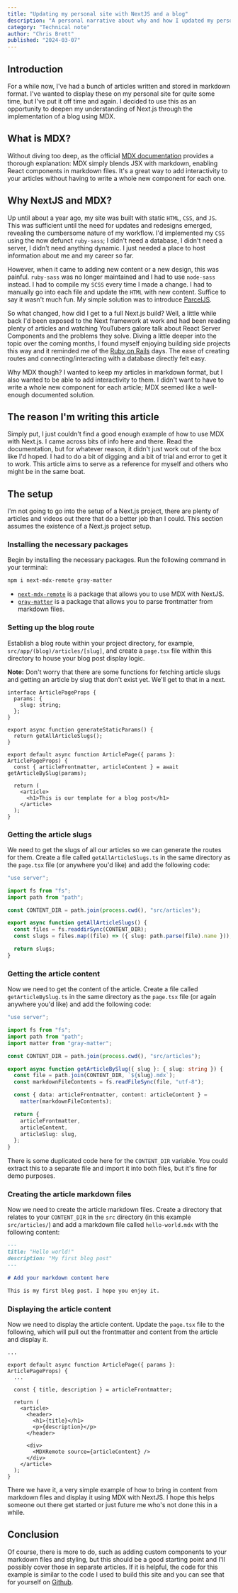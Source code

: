 ```yaml
---
title: "Updating my personal site with NextJS and a blog"
description: "A personal narrative about why and how I updated my personal site with NextJS and MDX. It's meant as a reference for myself and others."
category: "Technical note"
author: "Chris Brett"
published: "2024-03-07"
---
```


## Introduction

For a while now, I've had a bunch of articles written and stored in markdown format. I've wanted to display these on my personal site for quite some time, but I've put it off time and again. I decided to use this as an opportunity to deepen my understanding of Next.js through the implementation of a blog using MDX.

## What is MDX?

Without diving too deep, as the official [MDX documentation](https://mdxjs.com/docs/) provides a thorough explanation: MDX simply blends JSX with markdown, enabling React components in markdown files. It's a great way to add interactivity to your articles without having to write a whole new component for each one.

## Why NextJS and MDX?

Up until about a year ago, my site was built with static `HTML`, `CSS`, and `JS`. This was sufficient until the need for updates and redesigns emerged, revealing the cumbersome nature of my workflow. I'd implemented my `CSS` using the now defunct `ruby-sass`; I didn't need a database, I didn't need a server, I didn't need anything dynamic. I just needed a place to host information about me and my career so far.

However, when it came to adding new content or a new design, this was painful. `ruby-sass` was no longer maintained and I had to use `node-sass` instead. I had to compile my `SCSS` every time I made a change. I had to manually go into each file and update the `HTML` with new content. Suffice to say it wasn't much fun. My simple solution was to introduce [ParcelJS](https://parceljs.org/).

So what changed, how did I get to a full Next.js build? Well, a little while back I'd been exposed to the Next framework at work and had been reading plenty of articles and watching YouTubers galore talk about React Server Components and the problems they solve. Diving a little deeper into the topic over the coming months, I found myself enjoying building side projects this way and it reminded me of the [Ruby on Rails](https://rubyonrails.org/) days. The ease of creating routes and connecting/interacting with a database directly felt easy.

Why MDX though? I wanted to keep my articles in markdown format, but I also wanted to be able to add interactivity to them. I didn't want to have to write a whole new component for each article; MDX seemed like a well-enough documented solution.

## The reason I'm writing this article

Simply put, I just couldn't find a good enough example of how to use MDX with Next.js. I came across bits of info here and there. Read the documentation, but for whatever reason, it didn't just work out of the box like I'd hoped. I had to do a bit of digging and a bit of trial and error to get it to work. This article aims to serve as a reference for myself and others who might be in the same boat.

## The setup

I'm not going to go into the setup of a Next.js project, there are plenty of articles and videos out there that do a better job than I could. This section assumes the existence of a Next.js project setup.

### Installing the necessary packages

Begin by installing the necessary packages. Run the following command in your terminal:

```bash
npm i next-mdx-remote gray-matter
```

- [`next-mdx-remote`]() is a package that allows you to use MDX with NextJS.
- [`gray-matter`]() is a package that allows you to parse frontmatter from markdown files.

### Setting up the blog route

Establish a blog route within your project directory, for example, `src/app/(blog)/articles/[slug]`, and create a `page.tsx` file within this directory to house your blog post display logic.

**Note:** Don't worry that there are some functions for fetching article slugs and getting an article by slug that don't exist yet. We'll get to that in a next.

```tsx
interface ArticlePageProps {
  params: {
    slug: string;
  };
}

export async function generateStaticParams() {
  return getAllArticleSlugs();
}

export default async function ArticlePage({ params }: ArticlePageProps) {
  const { articleFrontmatter, articleContent } = await getArticleBySlug(params);

  return (
    <article>
      <h1>This is our template for a blog post</h1>
    </article>
  );
}
```

### Getting the article slugs

We need to get the slugs of all our articles so we can generate the routes for them. Create a file called `getAllArticleSlugs.ts` in the same directory as the `page.tsx` file (or anywhere you'd like) and add the following code:

```ts
"use server";

import fs from "fs";
import path from "path";

const CONTENT_DIR = path.join(process.cwd(), "src/articles");

export async function getAllArticleSlugs() {
  const files = fs.readdirSync(CONTENT_DIR);
  const slugs = files.map((file) => ({ slug: path.parse(file).name }));

  return slugs;
}
```

### Getting the article content

Now we need to get the content of the article. Create a file called `getArticleBySlug.ts` in the same directory as the `page.tsx` file (or again anywhere you'd like) and add the following code:

```ts
"use server";

import fs from "fs";
import path from "path";
import matter from "gray-matter";

const CONTENT_DIR = path.join(process.cwd(), "src/articles");

export async function getArticleBySlug({ slug }: { slug: string }) {
  const file = path.join(CONTENT_DIR, `${slug}.mdx`);
  const markdownFileContents = fs.readFileSync(file, "utf-8");

  const { data: articleFrontmatter, content: articleContent } =
    matter(markdownFileContents);

  return {
    articleFrontmatter,
    articleContent,
    articleSlug: slug,
  };
}
```

There is some duplicated code here for the `CONTENT_DIR` variable. You could extract this to a separate file and import it into both files, but it's fine for demo purposes.

### Creating the article markdown files

Now we need to create the article markdown files. Create a directory that relates to your `CONTENT_DIR` in the `src` directory (in this example `src/articles/`) and add a markdown file called `hello-world.mdx` with the following content:

```md
---
title: "Hello world!"
description: "My first blog post"
---

# Add your markdown content here

This is my first blog post. I hope you enjoy it.
```

### Displaying the article content

Now we need to display the article content. Update the `page.tsx` file to the following, which will pull out the frontmatter and content from the article and display it.

```tsx
...

export default async function ArticlePage({ params }: ArticlePageProps) {
  ...

  const { title, description } = articleFrontmatter;

  return (
    <article>
      <header>
        <h1>{title}</h1>
        <p>{description}</p>
      </header>

      <div>
        <MDXRemote source={articleContent} />
      </div>
    </article>
  );
}
```

There we have it, a very simple example of how to bring in content from markdown files and display it using MDX with NextJS. I hope this helps someone out there get started or just future me who's not done this in a while.

## Conclusion

Of course, there is more to do, such as adding custom components to your markdown files and styling, but this should be a good starting point and I'll possibly cover those in separate articles. If it is helpful, the code for this example is similar to the code I used to build this site and you can see that for yourself on [Github](https://github.com/chic-geek/chrisbrett.info).
